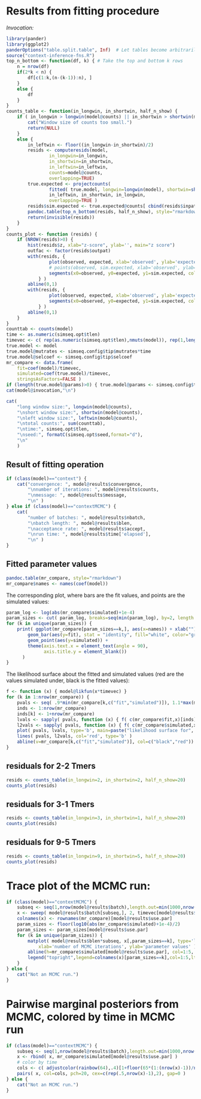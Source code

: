 # Results from fitting procedure

*Invocation:*
```r
library(pander)
library(ggplot2)
panderOptions("table.split.table", Inf)  # Let tables become arbitrarily wide rather than wrapping.
source("context-inference-fns.R")
top_n_bottom <- function(df, k) { # Take the top and bottom k rows
    n = nrow(df)
    if(2*k < n) {
        df[c(1:k,(n-(k-1)):n), ]
    }
    else {
        df
    }
}
counts_table <- function(in_longwin, in_shortwin, half_n_show) {
    if ( in_longwin > longwin(model@counts) || in_shortwin > shortwin(model@counts) ) {
        cat("Window size of counts too small.")
        return(NULL)
    }
    else {
        in_leftwin <- floor((in_longwin-in_shortwin)/2)
        resids <- computeresids(model,
                in_longwin=in_longwin,
                in_shortwin=in_shortwin,
                in_leftwin=in_leftwin,
                counts=model@counts, 
                overlapping=TRUE)
        true.expected <- projectcounts(
                fitted( true.model, longwin=longwin(model), shortwin=shortwin(model), leftwin=leftwin(model) ),
                in_leftwin, in_shortwin, in_longwin, 
                overlapping=TRUE )
        resids$sim.expected <- true.expected@counts[ cbind(resids$inpat,resids$outpat) ]
        pandoc.table(top_n_bottom(resids, half_n_show), style="rmarkdown")
        return(invisible(resids))
    }
}
counts_plot <- function (resids) {
    if (NROW(resids)>0) { 
        hist(resids$z, xlab="z-score", ylab='', main="z score") 
        outfac <- factor(resids$outpat)
        with(resids, {
                plot(observed, expected, xlab='observed', ylab='expected', col=rainbow(nlevels(outfac))[as.numeric(outfac)], pch=20, ylim=range(expected,sim.expected) ) 
                # points(observed, sim.expected, xlab='observed', ylab='expected', col=adjustcolor(rainbow(nlevels(outfac))[as.numeric(outfac)],.5), pch=1, cex=.75 ) 
                segments(x0=observed, y0=expected, y1=sim.expected, col=adjustcolor(rainbow(nlevels(outfac))[as.numeric(outfac)],.5) )
            } )
        abline(0,1)
        with(resids, {
                plot(observed, expected, xlab='observed', ylab='expected', log='xy', col=rainbow(nlevels(outfac))[as.numeric(outfac)], pch=20, ylim=pmax(1e-4,range(expected,sim.expected)) ) 
                segments(x0=observed, y0=expected, y1=sim.expected, col=adjustcolor(rainbow(nlevels(outfac))[as.numeric(outfac)],.5) )
            } )
        abline(0,1)
    }
}
counttab <- counts(model)
time <- as.numeric(simseq.opt$tlen)
timevec <- c( rep(as.numeric(simseq.opt$tlen),nmuts(model)), rep(1,length(coef(model))-nmuts(model)) )
true.model <- model
true.model@mutrates <- simseq.config$tip$mutrates*time
true.model@selcoef <- simseq.config$tip$selcoef
mr_compare <- data.frame( 
    fit=coef(model)/timevec,
    simulated=coef(true.model)/timevec,
    stringsAsFactors=FALSE )
if (length(true.model@params)>0) { true.model@params <- simseq.config$tip$fixfn.params }
cat(model@invocation,"\n")
```


```r
cat(
    "long window size:", longwin(model@counts),
    "\nshort window size:", shortwin(model@counts),
    "\nleft window size:", leftwin(model@counts),
    "\ntotal counts:", sum(counttab),
    "\ntime:", simseq.opt$tlen,
    "\nseed:", formatC(simseq.opt$seed,format="d"),
    "\n"
    )
```


## Result of fitting operation
```r
if (class(model)=="context") {
    cat("convergence: ", model@results$convergence,
        "\nnumber of iterations: ", model@results$counts,
        "\nmessage: ", model@results$message,
        "\n" )
} else if (class(model)=="contextMCMC") {
    cat(
        "number of batches: ", model@results$nbatch,
        "\nbatch length: ", model@results$blen,
        "\nacceptance rate: ", model@results$accept,
        "\nrun time: ", model@results$time['elapsed'],
        "\n" )
}
```


## Fitted parameter values
```r
pandoc.table(mr_compare, style="rmarkdown")
mr_compare$names <- names(coef(model))
```


The corresponding plot, where bars are the fit values, and points are the simulated values:
```r
param_log <- log(abs(mr_compare$simulated)+1e-4)
param_sizes <- cut( param_log, breaks=seq(min(param_log), by=2, length.out=1+ceiling(diff(range(param_log))/2)), include.lowest=TRUE )
for (k in unique(param_sizes)) {
    print( ggplot(mr_compare[param_sizes==k,], aes(x=names)) + xlab("") +
        geom_bar(aes(y=fit), stat = "identity", fill="white", color="gray") +
        geom_point(aes(y=simulated)) +
        theme(axis.text.x = element_text(angle = 90),
              axis.title.y = element_blank())
      )
}
```

The likelihood surface about the fitted and simulated values (red are the values simulated under, black is the fitted values):
```r
f <- function (x) { model@likfun(x*timevec) }
for (k in 1:nrow(mr_compare)) {
    pvals <- seq( .9*min(mr_compare[k,c("fit","simulated")]), 1.1*max(mr_compare[k,c("fit","simulated")]), length.out=20 )
    inds <- 1:nrow(mr_compare)
    inds[k] <- 1+nrow(mr_compare)
    lvals <- sapply( pvals, function (x) { f( c(mr_compare$fit,x)[inds] ) } )
    l2vals <- sapply( pvals, function (x) { f( c(mr_compare$simulated,x)[inds] ) } )
    plot( pvals, lvals, type='b', main=paste("likelihood surface for", mr_compare$name[k]), ylab="log-likelihood", xlab='value', ylim=range(lvals,l2vals) )
    lines( pvals, l2vals, col='red', type='b' )
    abline(v=mr_compare[k,c("fit","simulated")], col=c("black","red"))
}
```

## residuals for 2-2 Tmers
```r
resids <- counts_table(in_longwin=2, in_shortwin=2, half_n_show=20)
counts_plot(resids)
```

## residuals for 3-1 Tmers
```r
resids <- counts_table(in_longwin=3, in_shortwin=1, half_n_show=20)
counts_plot(resids)
```

## residuals for 9-5 Tmers
```r
resids <- counts_table(in_longwin=9, in_shortwin=5, half_n_show=20)
counts_plot(resids)
```

# Trace plot of the MCMC run:
```r
if (class(model)=="contextMCMC") {
    subseq <- seq(1,nrow(model@results$batch),length.out=min(1000,nrow(model@results$batch)))
    x <- sweep( model@results$batch[subseq,], 2, timevec[model@results$use.par], "/" )
    colnames(x) <- rownames(mr_compare)[model@results$use.par]
    param_sizes <- floor(log10(abs(mr_compare$simulated)+1e-4)/2)
    param_sizes <- param_sizes[model@results$use.par]
    for (k in unique(param_sizes)) {
        matplot( model@results$blen*subseq, x[,param_sizes==k], type='l', col=1:5, lty=1:6, 
            xlab='number of MCMC iterations', ylab='parameter values' )
        abline(h=mr_compare$simulated[model@results$use.par], col=1:5, lty=1:6)
        legend("topright",legend=colnames(x)[param_sizes==k],col=1:5,lty=1:6)
    }
} else {
    cat("Not an MCMC run.")
}
```

# Pairwise marginal posteriors from MCMC, colored by time in MCMC run
```r
if (class(model)=="contextMCMC") {
    subseq <- seq(1,nrow(model@results$batch),length.out=min(1000,nrow(model@results$batch)))
    x <- rbind( x, mr_compare$simulated[model@results$use.par] ) 
    # color by time
    cols <- c( adjustcolor(rainbow(64),.4)[1+floor(65*(1:(nrow(x)-1))/nrow(x))], adjustcolor("black",.8) )
    pairs( x, col=cols, pch=20, cex=c(rep(.5,nrow(x)-1),2), gap=0 )
} else {
    cat("Not an MCMC run.")
}
```
